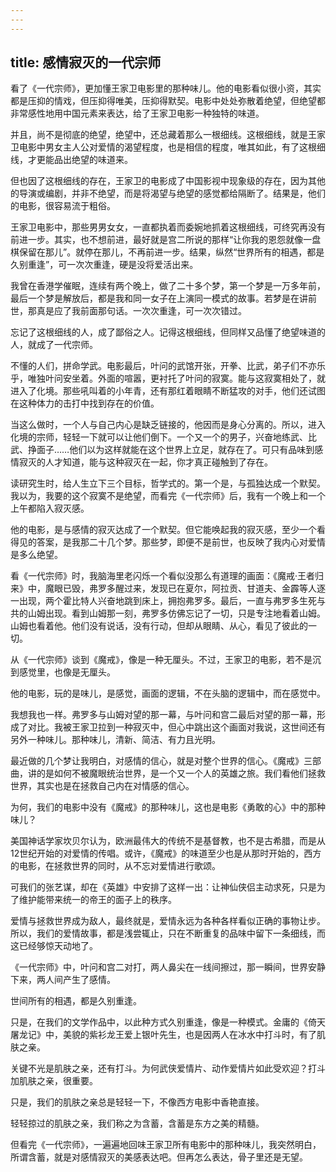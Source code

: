 ```yaml
---
---
---
```

title: 感情寂灭的一代宗师
---



看了《一代宗师》，更加懂王家卫电影里的那种味儿。他的电影看似很小资，其实都是压抑的情戏，但压抑得唯美，压抑得默契。电影中处处弥散着绝望，但绝望都非常感性地用中国元素来表达，给了王家卫电影一种独特的味道。

并且，尚不是彻底的绝望，绝望中，还总藏着那么一根细线。这根细线，就是王家卫电影中男女主人公对爱情的渴望程度，也是相信的程度，唯其如此，有了这根细线，才更能品出绝望的味道来。

但也因了这根细线的存在，王家卫的电影成了中国影视中现象级的存在，因为其他的导演或编剧，并非不绝望，而是将渴望与绝望的感觉都给隔断了。结果是，他们的电影，很容易流于粗俗。

王家卫电影中，那些男男女女，一直都执着而委婉地抓着这根细线，可终究再没有前进一步。其实，也不想前进，最好就是宫二所说的那样“让你我的恩怨就像一盘棋保留在那儿”。就停在那儿，不再前进一步。结果，纵然“世界所有的相遇，都是久别重逢”，可一次次重逢，硬是没将爱活出来。

我曾在香港学催眠，连续有两个晚上，做了二十多个梦，第一个梦是一万多年前，最后一个梦是解放后，都是我和同一女子在上演同一模式的故事。若梦是在讲前世，那真是应了我前面那句话。一次次重逢，可一次次错过。

忘记了这根细线的人，成了鄙俗之人。记得这根细线，但同样又品懂了绝望味道的人，就成了一代宗师。

不懂的人们，拼命学武。电影最后，叶问的武馆开张，开拳、比武，弟子们不亦乐乎，唯独叶问安坐着。外面的喧嚣，更衬托了叶问的寂寞。能与这寂寞相处了，就进入了化境。那些吼叫着的小年青，还有那红着眼睛不断猛攻的对手，他们还试图在这种体力的击打中找到存在的价值。

当这么做时，一个人与自己内心是缺乏链接的，他因而是身心分离的。所以，进入化境的宗师，轻轻一下就可以让他们倒下。一个又一个的男子，兴奋地练武、比武、挣面子……他们以为这样就能在这个世界上立足，就存在了。可只有品味到感情寂灭的人才知道，能与这种寂灭在一起，你才真正碰触到了存在。

读研究生时，给人生立下三个目标，哲学式的。第一个是，与孤独达成一个默契。我以为，我要的这个寂寞不是绝望，而看完《一代宗师》后，我有一个晚上和一个上午都陷入寂灭感。

他的电影，是与感情的寂灭达成了一个默契。但它能唤起我的寂灭感，至少一个看得见的答案，是我那二十几个梦。那些梦，即便不是前世，也反映了我内心对爱情是多么绝望。

看《一代宗师》时，我脑海里老闪烁一个看似没那么有道理的画面：《魔戒·王者归来》中，魔眼已毁，弗罗多醒过来，发现已在夏尔，阿拉贡、甘道夫、金霹等人逐一出现，两个霍比特人兴奋地跳到床上，拥抱弗罗多。最后，一直与弗罗多生死与共的山姆出现。看到山姆那一刻，弗罗多仿佛忘记了一切，只是专注地看着山姆。山姆也看着他。他们没有说话，没有行动，但却从眼睛、从心，看见了彼此的一切。

从《一代宗师》谈到《魔戒》，像是一种无厘头。不过，王家卫的电影，若不是沉到感觉里，也像是无厘头。

他的电影，玩的是味儿，是感觉，画面的逻辑，不在头脑的逻辑中，而在感觉中。

我想我也一样。弗罗多与山姆对望的那一幕，与叶问和宫二最后对望的那一幕，形成了对比。我被王家卫拉到一种寂灭中，但心中跳出这个画面对我说，这世间还有另外一种味儿。那种味儿，清新、简洁、有力且光明。

最近做的几个梦让我明白，对感情的信心，就是对整个世界的信心。《魔戒》三部曲，讲的是如何不被魔眼统治世界，是一个又一个人的英雄之旅。我们看他们拯救世界，其实也是在拯救自己内在对情感的信心。

为何，我们的电影中没有《魔戒》的那种味儿，这也是电影《勇敢的心》中的那种味儿？

美国神话学家坎贝尔认为，欧洲最伟大的传统不是基督教，也不是古希腊，而是从12世纪开始的对爱情的传唱。或许，《魔戒》的味道至少也是从那时开始的，西方的电影，在拯救世界的同时，从不忘对爱情进行歌颂。

可我们的张艺谋，却在《英雄》中安排了这样一出：让神仙侠侣主动求死，只是为了维护能带来统一的帝王的面子上的秩序。

爱情与拯救世界成为敌人，最终就是，爱情永远为各种各样看似正确的事物让步。所以，我们的爱情故事，都是浅尝辄止，只在不断重复的品味中留下一条细线，而这已经够惊天动地了。

《一代宗师》中，叶问和宫二对打，两人鼻尖在一线间擦过，那一瞬间，世界安静下来，两人间产生了感情。

世间所有的相遇，都是久别重逢。

只是，在我们的文学作品中，以此种方式久别重逢，像是一种模式。金庸的《倚天屠龙记》中，美貌的紫衫龙王爱上银叶先生，也是因两人在冰水中打斗时，有了肌肤之亲。

关键不光是肌肤之亲，还有打斗。为何武侠爱情片、动作爱情片如此受欢迎？打斗加肌肤之亲，很重要。

只是，我们的肌肤之亲总是轻轻一下，不像西方电影中香艳直接。

轻轻掠过的肌肤之亲，我们称之为含蓄，含蓄是东方之美的精髓。

但看完《一代宗师》，一遍遍地回味王家卫所有电影中的那种味儿，我突然明白，所谓含蓄，就是对感情寂灭的美感表达吧。但再怎么表达，骨子里还是无望。